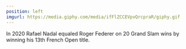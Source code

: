 ```yaml
---
position: left
imgurl: https://media.giphy.com/media/ifFlZCCEVpvQrcpraR/giphy.gif
---
```


In 2020 Rafael Nadal equaled Roger Federer on 20 Grand Slam wins by winning his 13th French Open title.
